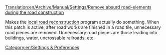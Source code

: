 [[Translation:en/Archive/Manual/Settings/Remove absurd road-elements during the road construction]]


Makes the [[en/Manual/Local authority#Fund local road construction|local road reconstruction]] program actually do something.  When this patch is active, after road works are finished in a road tile, unnecessary road pieces are removed.  Unnecessary road pieces are those leading into buildings, water, uncrossable railroads, etc.

[[Category:en/Settings & Preferences]]
